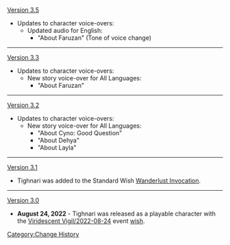 [[Version 3.5]]
*Updates to character voice-overs:
**Updated audio for English:
***"About Faruzan" (Tone of voice change)
----
[[Version 3.3]]
* Updates to character voice-overs:
** New story voice-over for All Languages:
*** "About Faruzan"
----
[[Version 3.2]]
* Updates to character voice-overs:
** New story voice-over for All Languages:
*** "About Cyno: Good Question"
*** "About Dehya"
*** "About Layla"
----
[[Version 3.1]]
* Tighnari was added to the Standard Wish [[Wanderlust Invocation]].
----
[[Version 3.0]]
* '''August 24, 2022''' - Tighnari was released as a playable character with the [[Viridescent Vigil/2022-08-24]] event [[wish]].
<noinclude>[[Category:Change History]]</noinclude>